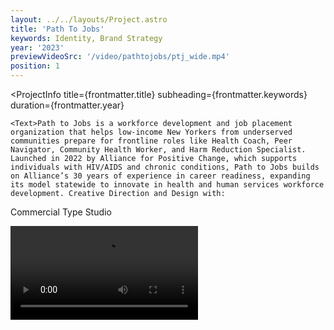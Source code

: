 ```yaml
---
layout: ../../layouts/Project.astro
title: 'Path To Jobs'
keywords: Identity, Brand Strategy
year: '2023'
previewVideoSrc: '/video/pathtojobs/ptj_wide.mp4'
position: 1
---
```




<ProjectInfo
    title={frontmatter.title}
    subheading={frontmatter.keywords}
    duration={frontmatter.year}
>
    <Text>Path to Jobs is a workforce development and job placement organization that helps low-income New Yorkers from underserved communities prepare for frontline roles like Health Coach, Peer Navigator, Community Health Worker, and Harm Reduction Specialist. 
    Launched in 2022 by Alliance for Positive Change, which supports individuals with HIV/AIDS and chronic conditions, Path to Jobs builds on Alliance’s 30 years of experience in career readiness, expanding its model statewide to innovate in health and human services workforce development. Creative Direction and Design with:
Commercial Type Studio</Text>
</ProjectInfo>
  
<Video src='/video/pathtojobs/ptj_wide.mp4' />
<Video src='/video/ctfi/ctfi_rosner_scroll.mp4' />
<Video src='/video/ctfi/ctfi_desktop_article.mp4' />

